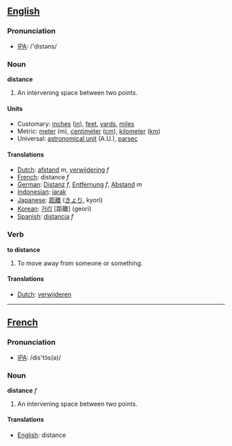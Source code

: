 ==[[English]]==
=== Pronunciation ===
*[[w:IPA|IPA]]: /'distəns/
===Noun===

'''distance'''

#An intervening space between two points.

====Units====

*Customary: [[inch]]es ([[in]]), [[feet]], [[yard]]s, [[mile]]s
*Metric: [[meter]] (m), [[centimeter]] ([[cm]]), [[kilometer]] ([[km]])
*Universal: [[astronomical unit]] (A.U.), [[parsec]]

==== Translations ====
*[[Dutch]]: [[afstand]] ''m'', [[verwijdering]] ''f''
*[[French]]: distance ''f''
*[[German]]: [[Distanz]] ''f'', [[Entfernung]] ''f'', [[Abstand]] ''m''
*[[Indonesian]]: [[jarak]]
*[[Japanese]]: [[距離]] ([[きょり]], kyori)
*[[Korean]]: [[거리]] [距離] (geori)
*[[Spanish]]: [[distancia]] ''f''

=== Verb ===

'''to distance'''

#To move away from someone or something.

==== Translations ====
*[[Dutch]]: [[verwijderen]]

----

==[[French]]==
=== Pronunciation ===
*[[w:IPA|IPA]]: /dis'tɔ̃s(ə)/
===Noun===

'''distance''' ''f''

#An intervening space between two points.

==== Translations ====
*[[English]]: distance